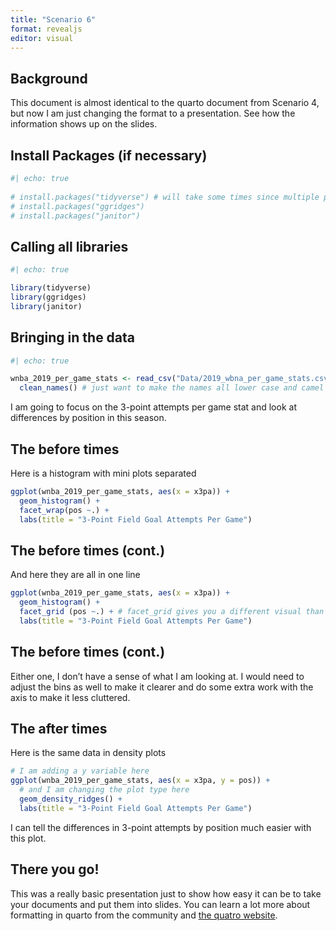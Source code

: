 ```yaml
---
title: "Scenario 6"
format: revealjs
editor: visual
---
```


## Background

This document is almost identical to the quarto document from Scenario 4, but now I am just changing the format to a presentation. See how the information shows up on the slides.

## Install Packages (if necessary)

```r
#| echo: true
 
# install.packages("tidyverse") # will take some times since multiple packages in one
# install.packages("ggridges")
# install.packages("janitor")
```

## Calling all libraries

```r
#| echo: true

library(tidyverse)
library(ggridges)
library(janitor)

```

## Bringing in the data

```r
#| echo: true

wnba_2019_per_game_stats <- read_csv("Data/2019_wbna_per_game_stats.csv") |> 
  clean_names() # just want to make the names all lower case and camel case style

```

I am going to focus on the 3-point attempts per game stat and look at differences by position in this season.

## The before times

Here is a histogram with mini plots separated

```r

ggplot(wnba_2019_per_game_stats, aes(x = x3pa)) +
  geom_histogram() +
  facet_wrap(pos ~.) +
  labs(title = "3-Point Field Goal Attempts Per Game")

```

## The before times (cont.)

And here they are all in one line

```r
ggplot(wnba_2019_per_game_stats, aes(x = x3pa)) +
  geom_histogram() +
  facet_grid (pos ~.) + # facet_grid gives you a different visual than facet_wrap
  labs(title = "3-Point Field Goal Attempts Per Game")
```

## The before times (cont.)

Either one, I don't have a sense of what I am looking at. I would need to adjust the bins as well to make it clearer and do some extra work with the axis to make it less cluttered.

## The after times

Here is the same data in density plots

```r

# I am adding a y variable here
ggplot(wnba_2019_per_game_stats, aes(x = x3pa, y = pos)) +
  # and I am changing the plot type here
  geom_density_ridges() +
  labs(title = "3-Point Field Goal Attempts Per Game")

```

I can tell the differences in 3-point attempts by position much easier with this plot.

## There you go! 

This was a really basic presentation just to show how easy it can be to take your documents and put them into slides. You can learn a lot more about formatting in quarto from the community and [the quatro website](https://quarto.org/docs/presentations/revealjs/). 
